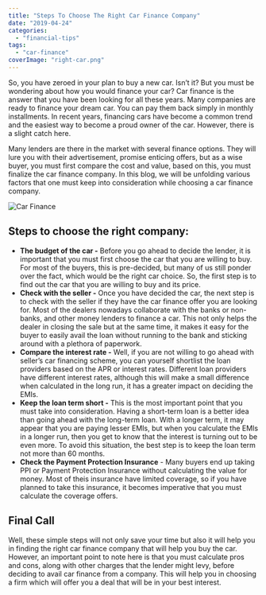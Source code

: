 ```yaml
---
title: "Steps To Choose The Right Car Finance Company"
date: "2019-04-24"
categories: 
  - "financial-tips"
tags: 
  - "car-finance"
coverImage: "right-car.png"
---
```


So, you have zeroed in your plan to buy a new car. Isn’t it? But you must be wondering about how you would finance your car? Car finance is the answer that you have been looking for all these years. Many companies are ready to finance your dream car. You can pay them back simply in monthly installments. In recent years, financing cars have become a common trend and the easiest way to become a proud owner of the car. However, there is a slight catch here.

Many lenders are there in the market with several finance options. They will lure you with their advertisement, promise enticing offers, but as a wise buyer, you must first compare the cost and value, based on this, you must finalize the car finance company. In this blog, we will be unfolding various factors that one must keep into consideration while choosing a car finance company.

![Car Finance](/images/blog-images/eca13ac9efe9492e0b9fe8e996bfb4eb.jpg "Car Finance ")

## Steps to choose the right company:

- **The budget of the car -** Before you go ahead to decide the lender, it is important that you must first choose the car that you are willing to buy. For most of the buyers, this is pre-decided, but many of us still ponder over the fact, which would be the right car choice. So, the first step is to find out the car that you are willing to buy and its price.
- **Check with the seller -** Once you have decided the car, the next step is to check with the seller if they have the car finance offer you are looking for. Most of the dealers nowadays collaborate with the banks or non-banks, and other money lenders to finance a car. This not only helps the dealer in closing the sale but at the same time, it makes it easy for the buyer to easily avail the loan without running to the bank and sticking around with a plethora of paperwork.
- **Compare the interest rate -** Well, if you are not willing to go ahead with seller’s car financing scheme, you can yourself shortlist the loan providers based on the APR or interest rates. Different loan providers have different interest rates, although this will make a small difference when calculated in the long run, it has a greater impact on deciding the EMIs.
- **Keep the loan term short -** This is the most important point that you must take into consideration. Having a short-term loan is a better idea than going ahead with the long-term loan. With a longer term, it may appear that you are paying lesser EMIs, but when you calculate the EMIs in a longer run, then you get to know that the interest is turning out to be even more. To avoid this situation, the best step is to keep the loan term not more than 60 months.
- **Check the Payment Protection Insurance** \- Many buyers end up taking PPI or Payment Protection Insurance without calculating the value for money. Most of theis insurance have limited coverage, so if you have planned to take this insurance, it becomes imperative that you must calculate the coverage offers.

## Final Call

Well, these simple steps will not only save your time but also it will help you in finding the right car finance company that will help you buy the car. However, an important point to note here is that you must calculate pros and cons, along with other charges that the lender might levy, before deciding to avail car finance from a company. This will help you in choosing a firm which will offer you a deal that will be in your best interest.